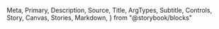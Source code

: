   Meta,
  Primary,
  Description,
  Source,
  Title,
  ArgTypes,
  Subtitle,
  Controls,
  Story,
  Canvas,
  Stories,
  Markdown,
} from "@storybook/blocks"

<Meta of={Alert} />
<Title />
<Description of={Alert} />

```tsx
import { Alert } from "@einride/ui"
```

## Basic

<Description of={Alert.Basic} />
<Canvas
  of={Alert.Basic}
  source={{
    code: `
const { isOpen, handlers } = useDisclosure(true)
return (
  <>
    <PrimaryButton onClick={handlers.open}>Open alert</PrimaryButton>
    <Alert
      closeHandler={handlers.close}
      description="Secondary, supporting text that should span to a maximum of 2-3 lines and no more than that."
      isOpen={isOpen}
      primaryAction={{ children: "Primary" }}
      secondaryAction={{ children: "Secondary", onClick: handlers.close }}
      title="Title"
    />
  </>
)
`,
  }}
/>
<Controls of={Alert.Basic} />
